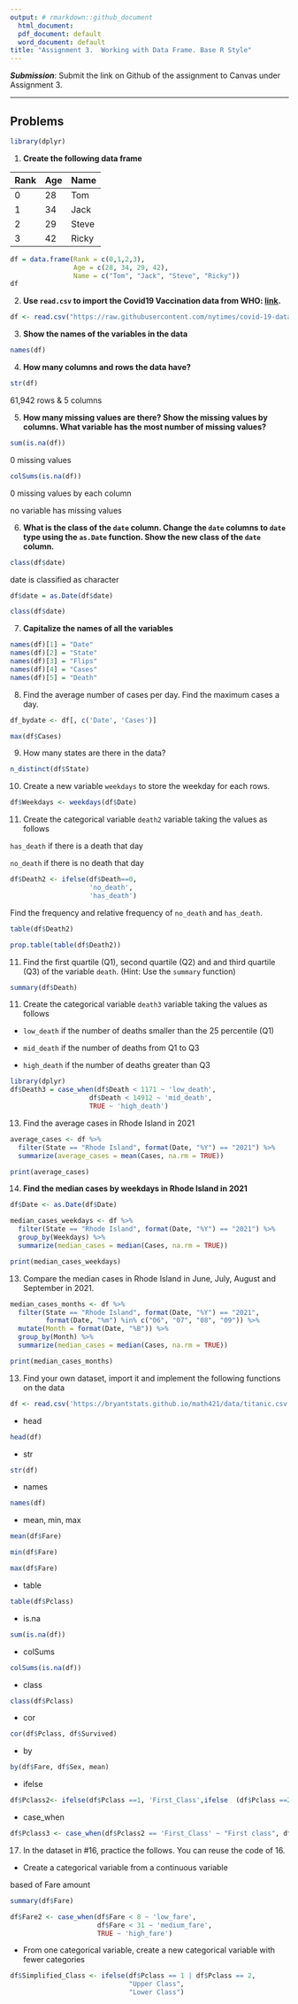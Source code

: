 ```yaml
---
output: # rmarkdown::github_document
  html_document:
  pdf_document: default
  word_document: default
title: "Assignment 3.  Working with Data Frame. Base R Style"
---
```


***Submission***: Submit the link on Github of the assignment to Canvas under Assignment 3.

------------------------------------------------------------------------

## Problems

```r
library(dplyr)
```

1.  **Create the following data frame**

| Rank | Age | Name  |
|:-----|:----|:------|
| 0    | 28  | Tom   |
| 1    | 34  | Jack  |
| 2    | 29  | Steve |
| 3    | 42  | Ricky |

```r
df = data.frame(Rank = c(0,1,2,3),
                Age = c(28, 34, 29, 42),
                Name = c("Tom", "Jack", "Steve", "Ricky"))
df
```

2.  **Use `read.csv` to import the Covid19 Vaccination data from WHO: [link](https://raw.githubusercontent.com/nytimes/covid-19-data/master/us-states.csv).**

```r
df <- read.csv("https://raw.githubusercontent.com/nytimes/covid-19-data/master/us-states.csv")
```

3.  **Show the names of the variables in the data**

```r
names(df)
```

4.  **How many columns and rows the data have?**

```r
str(df)
```

61,942 rows & 5 columns

5.  **How many missing values are there? Show the missing values by columns. What variable has the most number of missing values?**

```r
sum(is.na(df))
```

0 missing values

```r
colSums(is.na(df))
```

0 missing values by each column

no variable has missing values

6.  **What is the class of the `date` column. Change the `date` columns to `date` type using the `as.Date` function. Show the new class of the `date` column.**

```r
class(df$date)
```

date is classified as character

```r
df$date = as.Date(df$date)
```

```r
class(df$date)
```

7.  **Capitalize the names of all the variables**

```r
names(df)[1] = "Date"
names(df)[2] = "State"
names(df)[3] = "Flips"
names(df)[4] = "Cases"
names(df)[5] = "Death"
```

8.  Find the average number of cases per day. Find the maximum cases a day.

```r
df_bydate <- df[, c('Date', 'Cases')]

```

```r
max(df$Cases)
```

9.  How many states are there in the data?

```r
n_distinct(df$State)
```

10. Create a new variable `weekdays` to store the weekday for each rows.

```r
df$Weekdays <- weekdays(df$Date)
```

11. Create the categorical variable `death2` variable taking the values as follows

`has_death` if there is a death that day

`no_death` if there is no death that day

```r
df$Death2 <- ifelse(df$Death==0,
                    'no_death',
                    'has_death')
```

Find the frequency and relative frequency of `no_death` and `has_death`.

```r
table(df$Death2)
```

```r
prop.table(table(df$Death2))
```

11. Find the first quartile (Q1), second quartile (Q2) and and third quartile (Q3) of the variable `death`. (Hint: Use the `summary` function)

```r
summary(df$Death)
```

11. Create the categorical variable `death3` variable taking the values as follows

-   `low_death` if the number of deaths smaller than the 25 percentile (Q1)

-   `mid_death` if the number of deaths from Q1 to Q3

-   `high_death` if the number of deaths greater than Q3

```r
library(dplyr)
df$Death3 = case_when(df$Death < 1171 ~ 'low_death',
                    df$Death < 14912 ~ 'mid_death',
                    TRUE ~ 'high_death')
```

13. Find the average cases in Rhode Island in 2021

```r

average_cases <- df %>%
  filter(State == "Rhode Island", format(Date, "%Y") == "2021") %>%
  summarize(average_cases = mean(Cases, na.rm = TRUE))

print(average_cases)
```

14. **Find the median cases by weekdays in Rhode Island in 2021**

```r

df$Date <- as.Date(df$Date)

median_cases_weekdays <- df %>%
  filter(State == "Rhode Island", format(Date, "%Y") == "2021") %>%
  group_by(Weekdays) %>%
  summarize(median_cases = median(Cases, na.rm = TRUE))

print(median_cases_weekdays)
```

13. Compare the median cases in Rhode Island in June, July, August and September in 2021.

```r
median_cases_months <- df %>%
  filter(State == "Rhode Island", format(Date, "%Y") == "2021", 
         format(Date, "%m") %in% c("06", "07", "08", "09")) %>%
  mutate(Month = format(Date, "%B")) %>% 
  group_by(Month) %>%
  summarize(median_cases = median(Cases, na.rm = TRUE))

print(median_cases_months)
```

13. Find your own dataset, import it and implement the following functions on the data

```r
df <- read.csv('https://bryantstats.github.io/math421/data/titanic.csv')
```

-   head

```r
head(df)
```

-   str

```r
str(df)
```

-   names

```r
names(df)
```

-   mean, min, max

```r
mean(df$Fare)
```

```r
min(df$Fare)
```

```r
max(df$Fare)
```

-   table

```r
table(df$Pclass)
```

-   is.na

```r
sum(is.na(df))
```

-   colSums

```r
colSums(is.na(df))
```

-   class

```r
class(df$Pclass)
```

-   cor

```r
cor(df$Pclass, df$Survived)
```

-   by

```r
by(df$Fare, df$Sex, mean)
```

-   ifelse

```r
df$Pclass2<- ifelse(df$Pclass ==1, 'First_Class',ifelse  (df$Pclass ==2, 'Second_Class', 'Third_Class'))
```

-   case_when

```r
df$Pclass3 <- case_when(df$Pclass2 == 'First_Class' ~ "First class", df$Pclass2 == 'Second_Class' ~ 'Second Class', TRUE ~ 'Third Class')
```

17. In the dataset in #16, practice the follows. You can reuse the code of 16.

-   Create a categorical variable from a continuous variable

based of Fare amount

```r
summary(df$Fare)
```

```r
df$Fare2 <- case_when(df$Fare < 8 ~ 'low_fare',
                      df$Fare < 31 ~ 'medium_fare',
                      TRUE ~ 'high_fare')
```

-   From one categorical variable, create a new categorical variable with fewer categories

```r
df$Simplified_Class <- ifelse(df$Pclass == 1 | df$Pclass == 2, 
                              "Upper Class", 
                              "Lower Class")
```
